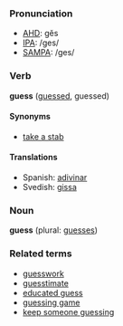 ===Pronunciation===
*[[w:AHD|AHD]]: gĕs
*[[w:IPA|IPA]]: /ges/
*[[w:SAMPA|SAMPA]]: /ges/

===Verb===
'''guess''' ([[guessed]], guessed)

====Synonyms====
*[[take a stab]]

====Translations====
*Spanish: [[adivinar]]
*Svedish: [[gissa]]

===Noun===
'''guess''' (plural: [[guesses]])

===Related terms===
*[[guesswork]]
*[[guesstimate]]
*[[educated guess]]
*[[guessing game]]
*[[keep someone guessing]]